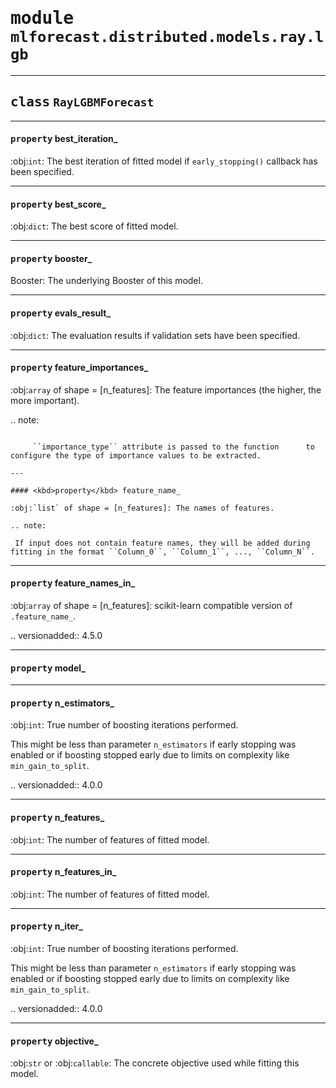 



# <kbd>module</kbd> `mlforecast.distributed.models.ray.lgb`






---



## <kbd>class</kbd> `RayLGBMForecast`





---

#### <kbd>property</kbd> best_iteration_

:obj:`int`: The best iteration of fitted model if ``early_stopping()`` callback has been specified. 

---

#### <kbd>property</kbd> best_score_

:obj:`dict`: The best score of fitted model. 

---

#### <kbd>property</kbd> booster_

Booster: The underlying Booster of this model. 

---

#### <kbd>property</kbd> evals_result_

:obj:`dict`: The evaluation results if validation sets have been specified. 

---

#### <kbd>property</kbd> feature_importances_

:obj:`array` of shape = [n_features]: The feature importances (the higher, the more important). 

.. note:
``` 

     ``importance_type`` attribute is passed to the function      to configure the type of importance values to be extracted. 

---

#### <kbd>property</kbd> feature_name_

:obj:`list` of shape = [n_features]: The names of features. 

.. note:
``` 

     If input does not contain feature names, they will be added during fitting in the format ``Column_0``, ``Column_1``, ..., ``Column_N``. 

---

#### <kbd>property</kbd> feature_names_in_

:obj:`array` of shape = [n_features]: scikit-learn compatible version of ``.feature_name_``. 

.. versionadded:: 4.5.0 

---

#### <kbd>property</kbd> model_





---

#### <kbd>property</kbd> n_estimators_

:obj:`int`: True number of boosting iterations performed. 

This might be less than parameter ``n_estimators`` if early stopping was enabled or if boosting stopped early due to limits on complexity like ``min_gain_to_split``. 

.. versionadded:: 4.0.0 

---

#### <kbd>property</kbd> n_features_

:obj:`int`: The number of features of fitted model. 

---

#### <kbd>property</kbd> n_features_in_

:obj:`int`: The number of features of fitted model. 

---

#### <kbd>property</kbd> n_iter_

:obj:`int`: True number of boosting iterations performed. 

This might be less than parameter ``n_estimators`` if early stopping was enabled or if boosting stopped early due to limits on complexity like ``min_gain_to_split``. 

.. versionadded:: 4.0.0 

---

#### <kbd>property</kbd> objective_

:obj:`str` or :obj:`callable`: The concrete objective used while fitting this model. 




